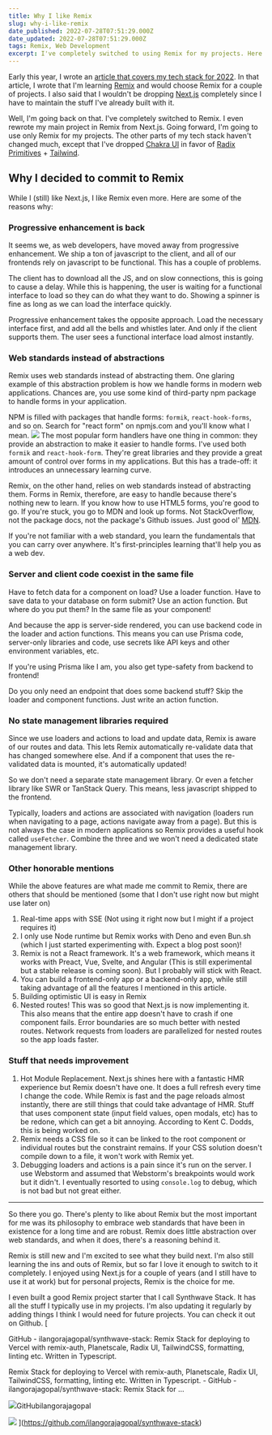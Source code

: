 ```yaml
---
title: Why I like Remix
slug: why-i-like-remix
date_published: 2022-07-28T07:51:29.000Z
date_updated: 2022-07-28T07:51:29.000Z
tags: Remix, Web Development
excerpt: I've completely switched to using Remix for my projects. Here's why.
---
```


Early this year, I wrote an [article that covers my tech stack for 2022](__GHOST_URL__/my-tech-stack-has-changed-for-2022/). In that article, I wrote that I'm learning [Remix](https://remix.run/) and would choose Remix for a couple of projects. I also said that I wouldn't be dropping [Next.js](https://nextjs.org/) completely since I have to maintain the stuff I've already built with it.

Well, I'm going back on that. I've completely switched to Remix. I even rewrote my main project in Remix from Next.js. Going forward, I'm going to use only Remix for my projects. The other parts of my tech stack haven't changed much, except that I've dropped [Chakra UI](https://chakra-ui.com/) in favor of [Radix Primitives](https://www.radix-ui.com/) + [Tailwind](https://tailwindcss.com/).

## Why I decided to commit to Remix

While I (still) like Next.js, I like Remix even more. Here are some of the reasons why:

### Progressive enhancement is back

It seems we, as web developers, have moved away from progressive enhancement. We ship a ton of javascript to the client, and all of our frontends rely on javascript to be functional. This has a couple of problems. 

The client has to download all the JS, and on slow connections, this is going to cause a delay. While this is happening, the user is waiting for a functional interface to load so they can do what they want to do. Showing a spinner is fine as long as we can load the interface quickly. 

Progressive enhancement takes the opposite approach. Load the necessary interface first, and add all the bells and whistles later. And only if the client supports them. The user sees a functional interface load almost instantly.

### Web standards instead of abstractions

Remix uses web standards instead of abstracting them. One glaring example of this abstraction problem is how we handle forms in modern web applications. Chances are, you use some kind of third-party npm package to handle forms in your application.

NPM is filled with packages that handle forms: `formik`, `react-hook-forms`, and so on. Search for "react form" on npmjs.com and you'll know what I mean.
![](__GHOST_URL__/content/images/2022/07/react-form-npm-search.png)
The most popular form handlers have one thing in common: they provide an abstraction to make it easier to handle forms. I've used both `formik` and `react-hook-form`. They're great libraries and they provide a great amount of control over forms in my applications. But this has a trade-off: it introduces an unnecessary learning curve. 

Remix, on the other hand, relies on web standards instead of abstracting them. Forms in Remix, therefore, are easy to handle because there's nothing new to learn. If you know how to use HTML5 forms, you're good to go. If you're stuck, you go to MDN and look up forms. Not StackOverflow, not the package docs, not the package's Github issues. Just good ol' [MDN](https://developer.mozilla.org/en-US/).

If you're not familiar with a web standard, you learn the fundamentals that you can carry over anywhere. It's first-principles learning that'll help you as a web dev.

### Server and client code coexist in the same file

Have to fetch data for a component on load? Use a loader function. Have to save data to your database on form submit? Use an action function. But where do you put them? In the same file as your component!

And because the app is server-side rendered, you can use backend code in the loader and action functions. This means you can use Prisma code, server-only libraries and code, use secrets like API keys and other environment variables, etc. 

If you're using Prisma like I am, you also get type-safety from backend to frontend!

Do you only need an endpoint that does some backend stuff? Skip the loader and component functions. Just write an action function.

### No state management libraries required

Since we use loaders and actions to load and update data, Remix is aware of our routes and data. This lets Remix automatically re-validate data that has changed somewhere else. And if a component that uses the re-validated data is mounted, it's automatically updated!

So we don't need a separate state management library. Or even a fetcher library like SWR or TanStack Query. This means, less javascript shipped to the frontend.

Typically, loaders and actions are associated with navigation (loaders run when navigating to a page, actions navigate away from a page). But this is not always the case in modern applications so Remix provides a useful hook called `useFetcher`. Combine the three and we won't need a dedicated state management library.

### Other honorable mentions

While the above features are what made me commit to Remix, there are others that should be mentioned (some that I don't use right now but might use later on)

1. Real-time apps with SSE (Not using it right now but I might if a project requires it)
2. I only use Node runtime but Remix works with Deno and even Bun.sh (which I just started experimenting with. Expect a blog post soon)! 
3. Remix is not a React framework. It's a web framework, which means it works with Preact, Vue, Svelte, and Angular (This is still experimental but a stable release is coming soon). But I probably will stick with React.
4. You can build a frontend-only app or a backend-only app, while still taking advantage of all the features I mentioned in this article.
5. Building optimistic UI is easy in Remix
6. Nested routes! This was so good that Next.js is now implementing it. This also means that the entire app doesn't have to crash if one component fails. Error boundaries are so much better with nested routes. Network requests from loaders are parallelized for nested routes so the app loads faster.

### Stuff that needs improvement

1. Hot Module Replacement. Next.js shines here with a fantastic HMR experience but Remix doesn't have one. It does a full refresh every time I change the code. While Remix is fast and the page reloads almost instantly, there are still things that could take advantage of HMR. Stuff that uses component state (input field values, open modals, etc) has to be redone, which can get a bit annoying. According to Kent C. Dodds, this is being worked on.
2. Remix needs a CSS file so it can be linked to the root component or individual routes but the constraint remains. If your CSS solution doesn't compile down to a file, it won't work with Remix yet.
3. Debugging loaders and actions is a pain since it's run on the server. I use Webstorm and assumed that Webstorm's breakpoints would work but it didn't. I eventually resorted to using `console.log` to debug, which is not bad but not great either.

---

So there you go. There's plenty to like about Remix but the most important for me was its philosophy to embrace web standards that have been in existence for a long time and are robust. Remix does little abstraction over web standards, and when it does, there's a reasoning behind it. 

Remix is still new and I'm excited to see what they build next. I'm also still learning the ins and outs of Remix, but so far I love it enough to switch to it completely. I enjoyed using Next.js for a couple of years (and I still have to use it at work) but for personal projects, Remix is the choice for me.

I even built a good Remix project starter that I call Synthwave Stack. It has all the stuff I typically use in my projects. I'm also updating it regularly by adding things I think I would need for future projects. You can check it out on Github.
[

GitHub - ilangorajagopal/synthwave-stack: Remix Stack for deploying to Vercel with remix-auth, Planetscale, Radix UI, TailwindCSS, formatting, linting etc. Written in Typescript.

Remix Stack for deploying to Vercel with remix-auth, Planetscale, Radix UI, TailwindCSS, formatting, linting etc. Written in Typescript. - GitHub - ilangorajagopal/synthwave-stack: Remix Stack for ...

![](https://github.com/fluidicon.png)GitHubilangorajagopal

![](https://repository-images.githubusercontent.com/490372710/413f7bbb-d572-4db4-9eb1-5c42fd3603ad)
](https://github.com/ilangorajagopal/synthwave-stack)

